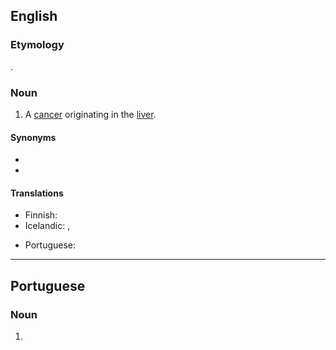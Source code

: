 ==English==

===Etymology===
{{confix|hepato|oma|gloss1=liver|gloss2=tumor|lang=en}}.

===Noun===
{{en-noun|s|hepatomata}}

# {{lb|en|oncology}} A [[cancer]] originating in the [[liver]].

====Synonyms====
* {{l|en|hepatocarcinoma}}
* {{l|en|hepatocellular carcinoma}}

====Translations====
{{trans-top|cancer originating in the liver}}
* Finnish: {{t+|fi|maksasyöpä}}
* Icelandic: {{t|is|lifrarkrabbamein|n}}, {{t|is|lifrarfrumukrabbamein|n}}
{{trans-mid}}
* Portuguese: {{t|pt|hepatoma|m}}
{{trans-bottom}}

----

==Portuguese==

===Noun===
{{pt-noun|m}}

# {{lb|pt|oncology}} {{l|en|hepatoma}} {{gloss|cancer originating in the liver}}